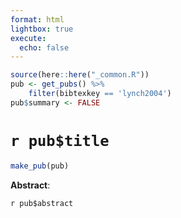 ```yaml
---
format: html
lightbox: true
execute:
  echo: false
---
```


```r
source(here::here("_common.R"))
pub <- get_pubs() %>% 
    filter(bibtexkey == 'lynch2004')
pub$summary <- FALSE
```

# `r pub$title` 

```r
make_pub(pub)
```

**Abstract**:

`r pub$abstract`


